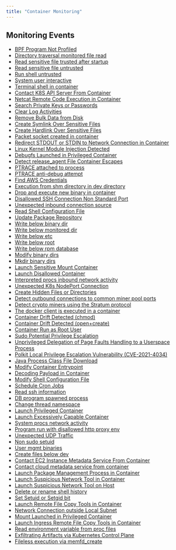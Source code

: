 ```yaml
---
title: "Container Monitoring"
---
```


## Monitoring Events

- [BPF Program Not Profiled](../k8sruntime/rules/bpf_program_not_profiled)
- [Directory traversal monitored file read](../k8sruntime/rules/directory_traversal_monitored_file_read)
- [Read sensitive file trusted after startup](../k8sruntime/rules/read_sensitive_file_trusted_after_startup)
- [Read sensitive file untrusted](../k8sruntime/rules/read_sensitive_file_untrusted)
- [Run shell untrusted](../k8sruntime/rules/run_shell_untrusted)
- [System user interactive](../k8sruntime/rules/system_user_interactive)
- [Terminal shell in container](../k8sruntime/rules/terminal_shell_in_container)
- [Contact K8S API Server From Container](../k8sruntime/rules/contact_k8s_api_server_from_container)
- [Netcat Remote Code Execution in Container](../k8sruntime/rules/netcat_remote_code_execution_in_container)
- [Search Private Keys or Passwords](../k8sruntime/rules/search_private_keys_or_passwords)
- [Clear Log Activities](../k8sruntime/rules/clear_log_activities)
- [Remove Bulk Data from Disk](../k8sruntime/rules/remove_bulk_data_from_disk)
- [Create Symlink Over Sensitive Files](../k8sruntime/rules/create_symlink_over_sensitive_files)
- [Create Hardlink Over Sensitive Files](../k8sruntime/rules/create_hardlink_over_sensitive_files)
- [Packet socket created in container](../k8sruntime/rules/packet_socket_created_in_container)
- [Redirect STDOUT or STDIN to Network Connection in Container](../k8sruntime/rules/redirect_stdout_or_stdin_to_network_connection_in_container)
- [Linux Kernel Module Injection Detected](../k8sruntime/rules/linux_kernel_module_injection_detected)
- [Debugfs Launched in Privileged Container](../k8sruntime/rules/debugfs_launched_in_privileged_container)
- [Detect release_agent File Container Escapes](../k8sruntime/rules/detect_release_agent_file_container_escapes)
- [PTRACE attached to process](../k8sruntime/rules/ptrace_attached_to_process)
- [PTRACE anti-debug attempt](../k8sruntime/rules/ptrace_anti-debug_attempt)
- [Find AWS Credentials](../k8sruntime/rules/find_aws_credentials)
- [Execution from shm directory in dev directory](../k8sruntime/rules/execution_from_shm_directory_in_dev_directory)
- [Drop and execute new binary in container](../k8sruntime/rules/drop_and_execute_new_binary_in_container)
- [Disallowed SSH Connection Non Standard Port](../k8sruntime/rules/disallowed_ssh_connection_non_standard_port)
- [Unexpected inbound connection source](../k8sruntime/rules/unexpected_inbound_connection_source)
- [Read Shell Configuration File](../k8sruntime/rules/read_shell_configuration_file)
- [Update Package Repository](../k8sruntime/rules/update_package_repository)
- [Write below binary dir](../k8sruntime/rules/write_below_binary_dir)
- [Write below monitored dir](../k8sruntime/rules/write_below_monitored_dir)
- [Write below etc](../k8sruntime/rules/write_below_etc)
- [Write below root](../k8sruntime/rules/write_below_root)
- [Write below rpm database](../k8sruntime/rules/write_below_rpm_database)
- [Modify binary dirs](../k8sruntime/rules/modify_binary_dirs)
- [Mkdir binary dirs](../k8sruntime/rules/mkdir_binary_dirs)
- [Launch Sensitive Mount Container](../k8sruntime/rules/launch_sensitive_mount_container)
- [Launch Disallowed Container](../k8sruntime/rules/launch_disallowed_container)
- [Interpreted procs inbound network activity](../k8sruntime/rules/interpreted_procs_inbound_network_activity)
- [Unexpected K8s NodePort Connection](../k8sruntime/rules/unexpected_k8s_nodeport_connection)
- [Create Hidden Files or Directories](../k8sruntime/rules/create_hidden_files_or_directories)
- [Detect outbound connections to common miner pool ports](../k8sruntime/rules/detect_outbound_connections_to_common_miner_pool_ports)
- [Detect crypto miners using the Stratum protocol](../k8sruntime/rules/detect_crypto_miners_using_the_stratum_protocol)
- [The docker client is executed in a container](../k8sruntime/rules/the_docker_client_is_executed_in_a_container)
- [Container Drift Detected (chmod)](../k8sruntime/rules/container_drift_detected_chmod)
- [Container Drift Detected (open+create)](../k8sruntime/rules/container_drift_detected_open_create)
- [Container Run as Root User](../k8sruntime/rules/container_run_as_root_user)
- [Sudo Potential Privilege Escalation](../k8sruntime/rules/sudo_potential_privilege_escalation)
- [Unprivileged Delegation of Page Faults Handling to a Userspace Process](../k8sruntime/rules/unprivileged_delegation_of_page_faults_handling_to_a_userspace_process)
- [Polkit Local Privilege Escalation Vulnerability (CVE-2021-4034)](../k8sruntime/rules/polkit_local_privilege_escalation_vulnerability_cve_2021_4034)
- [Java Process Class File Download](../k8sruntime/rules/java_process_class_file_download)
- [Modify Container Entrypoint](../k8sruntime/rules/modify_container_entrypoint)
- [Decoding Payload in Container](../k8sruntime/rules/decoding_payload_in_container)
- [Modify Shell Configuration File](../k8sruntime/rules/modify_shell_configuration_file)
- [Schedule Cron Jobs](../k8sruntime/rules/schedule_cron_jobs)
- [Read ssh information](../k8sruntime/rules/read_ssh_information)
- [DB program spawned process](../k8sruntime/rules/db_program_spawned_process)
- [Change thread namespace](../k8sruntime/rules/change_thread_namespace)
- [Launch Privileged Container](../k8sruntime/rules/launch_privileged_container)
- [Launch Excessively Capable Container](../k8sruntime/rules/launch_excessively_capable_container)
- [System procs network activity](../k8sruntime/rules/system_procs_network_activity)
- [Program run with disallowed http proxy env](../k8sruntime/rules/program_run_with_disallowed_http_proxy_env)
- [Unexpected UDP Traffic](../k8sruntime/rules/unexpected_udp_traffic)
- [Non sudo setuid](../k8sruntime/rules/non_sudo_setuid)
- [User mgmt binaries](../k8sruntime/rules/user_mgmt_binaries)
- [Create files below dev](../k8sruntime/rules/create_files_below_dev)
- [Contact EC2 Instance Metadata Service From Container](../k8sruntime/rules/contact_ec2_instance_metadata_service_from_container)
- [Contact cloud metadata service from container](../k8sruntime/rules/contact_cloud_metadata_service_from_container)
- [Launch Package Management Process in Container](../k8sruntime/rules/launch_package_management_process_in_container)
- [Launch Suspicious Network Tool in Container](../k8sruntime/rules/launch_suspicious_network_tool_in_container)
- [Launch Suspicious Network Tool on Host](../k8sruntime/rules/launch_suspicious_network_tool_on_host)
- [Delete or rename shell history](../k8sruntime/rules/delete_or_rename_shell_history)
- [Set Setuid or Setgid bit](../k8sruntime/rules/set_setuid_or_setgid_bit)
- [Launch Remote File Copy Tools in Container](../k8sruntime/rules/launch_remote_file_copy_tools_in_container)
- [Network Connection outside Local Subnet](../k8sruntime/rules/network_connection_outside_local_subnet)
- [Mount Launched in Privileged Container](../k8sruntime/rules/mount_launched_in_privileged_container)
- [Launch Ingress Remote File Copy Tools in Container](../k8sruntime/rules/launch_ingress_remote_file_copy_tools_in_container)
- [Read environment variable from proc files](../k8sruntime/rules/read_environment_variable_from_proc_files)
- [Exfiltrating Artifacts via Kubernetes Control Plane](../k8sruntime/rules/exfiltrating_artifacts_via_kubernetes_control_plane)
- [Fileless execution via memfd_create](../k8sruntime/rules/fileless_execution_via_memfd_create)
